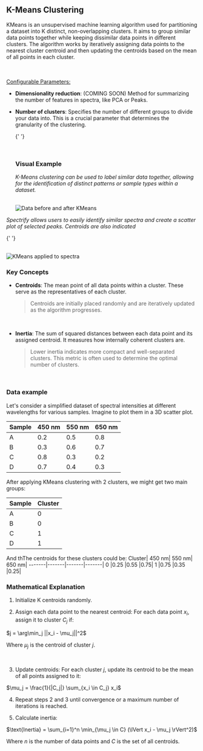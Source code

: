 
## K-Means Clustering

KMeans is an unsupervised machine learning algorithm used for partitioning a dataset
into K distinct, non-overlapping clusters. It aims to group similar data points
together while keeping dissimilar data points in different clusters. The algorithm
works by iteratively assigning data points to the nearest cluster centroid and then
updating the centroids based on the mean of all points in each cluster.

<br />
<br /> <u>Configurable Parameters:</u>

- **Dimensionality reduction**: (COMING SOON) Method for summarizing the number of
  features in spectra, like PCA or Peaks.
- **Number of clusters**: Specifies the number of different groups to divide your
  data into. This is a crucial parameter that determines the granularity of the
  clustering.

  {' '}

  <br />

  ### Visual Example

  _K-Means clustering can be used to label similar data together, allowing for the identification
  of distinct patterns or sample types within a dataset._

  <br />
  <Image
    class='image-center'
    src={`${imagePath}kmeans_dots.png`}
    alt='Data before and after KMeans'
    width={500}
    height={373}
  />
  <br />

_Spectrify allows users to easily identify similar spectra and create a scatter plot
of selected peaks. Centroids are also indicated_

{' '}

<br />
<Image
  src={`${imagePath}kmeans_spectra.png`}
  alt='KMeans applied to spectra'
  width={1080}
  height={373}
/>
<br />

### Key Concepts

- **Centroids**: The mean point of all data points within a cluster. These serve as the
  representatives of each cluster.

  > Centroids are initially placed randomly and are iteratively updated as the algorithm
  > progresses.

  <br />

- **Inertia**: The sum of squared distances between each data point and its assigned
  centroid. It measures how internally coherent clusters are.

  > Lower inertia indicates more compact and well-separated clusters. This metric is often
  > used to determine the optimal number of clusters.

  <br />

### Data example

Let's consider a simplified dataset of spectral intensities at different wavelengths for various
samples. Imagine to plot them in a 3D scatter plot.

| Sample | 450 nm | 550 nm | 650 nm |
| ------ | ------ | ------ | ------ |
| A      | 0.2    | 0.5    | 0.8    |
| B      | 0.3    | 0.6    | 0.7    |
| C      | 0.8    | 0.3    | 0.2    |
| D      | 0.7    | 0.4    | 0.3    |

After applying KMeans clustering with 2 clusters, we might get two main groups:

| Sample | Cluster |
| ------ | ------- |
| A      | 0       |
| B      | 0       |
| C      | 1       |
| D      | 1       |

And thThe centroids for these clusters could be:
Cluster| 450 nm| 550 nm| 650 nm|
-------|-------|-------|-------|
0 |0.25 |0.55 |0.75|
1 |0.75 |0.35 |0.25|

### Mathematical Explanation

1.  Initialize K centroids randomly.

2.  Assign each data point to the nearest centroid: For each data point $x_i$, assign it to cluster $C_j$ if:

<p className='formula'>$j = \arg\min_j ||x_i - \mu_j||^2$</p>

Where $\mu_j$ is the centroid of cluster $j$.

<br />

3.  Update centroids: For each cluster $j$, update its centroid to be the mean of all points assigned to it:

<p className='formula'>$\mu_j = \frac{1}{|C_j|} \sum_{x_i \in C_j} x_i$</p>

4.  Repeat steps 2 and 3 until convergence or a maximum number of iterations is reached.

5.  Calculate inertia:

<p className='formula'>$\text{Inertia} = \sum_{i=1}^n \min_{\mu_j \in C} (\lVert x_i - \mu_j \rVert^2)$</p>

Where $n$ is the number of data points and $C$ is the set of all centroids.

